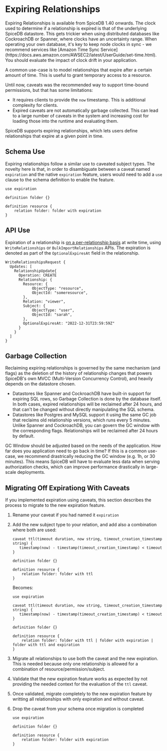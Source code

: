 
# Expiring Relationships

<Callout type="info">
    Expiring Relationships is available from SpiceDB 1.40 onwards.
</Callout>

<Callout type="info">
    The clock used to determine if a relationship is expired is that of the underlying SpiceDB datastore.
    This gets trickier when using distributed databases like CockroachDB or Spanner, where clocks have an uncertainty range.
    When operating your own database, it's key to keep node clocks in sync - we recommend services like [Amazon Time Sync Service](https://docs.aws.amazon.com/AWSEC2/latest/UserGuide/set-time.html).
    You should evaluate the impact of clock drift in your application.
</Callout>

A common use-case is to model relationships that expire after a certain amount of time.
This is useful to grant temporary access to a resource.

Until now, caveats was the recommended way to support time-bound permissions, but that has some limitations:

- It requires clients to provide the `now` timestamp.
  This is additional complexity for clients.
- Expired caveats are not automatically garbage collected.
  This can lead to a large number of caveats in the system and increasing cost for loading those into the runtime and evaluating them.

SpiceDB supports expiring relationships, which lets users define relationships that expire at a given point in time.

## Schema Use

Expiring relationships follow a similar use to caveated subject types.
The novelty here is that, in order to disambiguate between a caveat named `expiration` and the native `expiration` feature,
users would need to add a `use` clause to the schema definition to enable the feature.

```zed
use expiration

definition folder {}

definition resource {
    relation folder: folder with expiration
}
```

## API Use

Expiration of a relationship is [on a per-relationship basis](https://buf.build/authzed/api/docs/63b8911ef2871c56e5048d1f40a8473f98457ca9:authzed.api.v1#authzed.api.v1.Relationship)
at write time, using `WriteRelationships` or `BulkImportRelationships` APIs.
The expiration is denoted as part of the `OptionalExpiresAt` field in the relationship.

```textproto
WriteRelationshipsRequest {
  Updates: [
    RelationshipUpdate{
      Operation: CREATE
      Relationship: {
        Resource: {
            ObjectType: "resource",
            ObjectId: "someresource",
        },
        Relation: "viewer",
        Subject: {
            ObjectType: "user",
            ObjectId: "sarah",
        },
        OptionalExpiresAt: "2022-12-31T23:59:59Z"
      }
    }
  ]
}
```

## Garbage Collection

Reclaiming expiring relationships is governed by the same mechanism (and flags) as the deletion of the history of
relationship changes that powers SpiceDB's own MVCC (Multi-Version Concurrency Control), and heavily depends on
the datastore chosen.

- Datastores like Spanner and CockroachDB have built-in support for expiring SQL rows, so Garbage Collection is done by the database itself.
  In both cases, expired relationships will be reclaimed after 24 hours, and that can't be changed without directly manipulating the SQL schema.
- Datastores like Postgres and MySQL support it using the same GC job that reclaims old relationship versions, which runs every 5 minutes.
  Unlike Spanner and CockroachDB, you can govern the GC window with the corresponding flags.
  Relationships will be reclaimed after 24 hours by default.

<Callout type="info">
    GC Window should be adjusted based on the needs of the application. How far does you application need to go back in time?
    If this is a common use-case, we recommend drastrically reducing the GC window (e.g. 1h, or 30 minutes).
    This means SpiceDB will have to evaluate less data when serving authorization checks, which can improve performance
    drastically in large-scale deployments.
</Callout>

## Migrating Off Expirationg With Caveats

If you implemented expiration using caveats, this section describes the process to migrate to the new expiration feature.

1. Rename your caveat if you had named it `expiration`
2. Add the new subject type to your relation, and add also a combination where both are used:

    ```zed
    caveat ttl(timeout duration, now string, timeout_creation_timestamp string) {
       timestamp(now) - timestamp(timeout_creation_timestamp) < timeout
    }

    definition folder {}

    definition resource {
        relation folder: folder with ttl
    }
    ```

    Becomes:

    ```zed
    use expiration

    caveat ttl(timeout duration, now string, timeout_creation_timestamp string) {
       timestamp(now) - timestamp(timeout_creation_timestamp) < timeout
    }

    definition folder {}

    definition resource {
        relation folder: folder with ttl | folder with expiration | folder with ttl and expiration
    }
    ```

3. Migrate all relationships to use both the caveat and the new expiration.
   This is needed because only one relationship is allowed for a combination of resource/permission/subject.
4. Validate that the new expiration feature works as expected by not providing the needed context for the evaluation
   of the `ttl` caveat.
5. Once validated, migrate completely to the new expiration feature by writting all relationships with only expiration
  and without caveat.
6. Drop the caveat from your schema once migration is completed

    ```zed
    use expiration

    definition folder {}

    definition resource {
        relation folder: folder with expiration
    }
    ```
